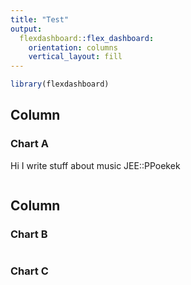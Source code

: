 ```yaml
---
title: "Test"
output: 
  flexdashboard::flex_dashboard:
    orientation: columns
    vertical_layout: fill
---
```


```r
library(flexdashboard)
```

Column {data-width=650}
-----------------------------------------------------------------------

### Chart A

Hi I write stuff about music JEE::PPoekek

```r

```

Column {data-width=350}
-----------------------------------------------------------------------

### Chart B

```r

```

### Chart C

```r

```

